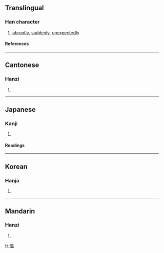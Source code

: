 ==Translingual==
===Han character===
{{Han char|rn=85|rad=水|as=10|sn=13|four=3411<sub>7</sub>|canj=水土戈廿 (EGIT)}}
# [[abruptly]], [[suddenly]], [[unexpectedly]]
====References====
{{Han ref|kx=0639.260|dkj=17936|dj=1046.170|hdz=31693.080|uh=6E98|ud=28312|bh=B7C2|bd=47042}}

----
==Cantonese==
===Hanzi===
{{yue-hanzi|jyut=|y=hap6}}
# {{defn|Cantonese}}

----
==Japanese==
===Kanji===
{{ja-kanji|grade=|rs=水10}}
# {{defn|Japanese}} 
====Readings====
{{ja-readings|on=[[こう]] (kō)|kun=[[たちまち]] (tachimachi), [[にわか]] (niwaka)}}

----
==Korean==
===Hanja===
{{ko-hanja|hangeul=합|eumhun=|rv=hap|mr=hap|y=hap}}
# {{defn|Korean}}

----
==Mandarin==
===Hanzi===
{{cmn-hanzi|pin=[[kè]] (ke4)|wg=k'o<sup>4</sup>}}
# {{defn|Mandarin}}

[[fr:溘]]